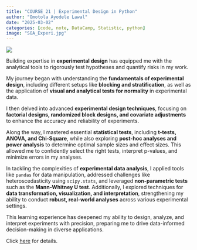 ```yaml
---
title: "COURSE 21 | Experimental Design in Python"
author: "Omotola Ayodele Lawal"
date: "2025-03-02"
categories: [code, note, DataCamp, Statistic, python]
image: "SOA_Experi.jpg"
---
```


![](SOA_Experi.jpg)

Building expertise in **experimental design** has equipped me with the analytical tools to rigorously test hypotheses and quantify risks in my work.

My journey began with understanding the **fundamentals of experimental design**, including different setups like **blocking and stratification**, as well as the application of **visual and analytical tests for normality** in experimental data.

I then delved into advanced **experimental design techniques**, focusing on **factorial designs, randomized block designs, and covariate adjustments** to enhance the accuracy and reliability of experiments.

Along the way, I mastered essential **statistical tests**, including **t-tests, ANOVA, and Chi-Square**, while also exploring **post-hoc analyses and power analysis** to determine optimal sample sizes and effect sizes. This allowed me to confidently select the right tests, interpret p-values, and minimize errors in my analyses.

In tackling the complexities of **experimental data analysis**, I applied tools like `pandas` for data manipulation, addressed challenges like heteroscedasticity using `scipy.stats`, and leveraged **non-parametric tests** such as the **Mann-Whitney U test**. Additionally, I explored techniques for **data transformation, visualization, and interpretation**, strengthening my ability to conduct **robust, real-world analyses** across various experimental settings.

This learning experience has deepened my ability to design, analyze, and interpret experiments with precision, preparing me to drive data-informed decision-making in diverse applications.


Click [here](https://lawaloa.github.io/EXPERIMENTAL_DESIGN/){target="_blank"} for details.
